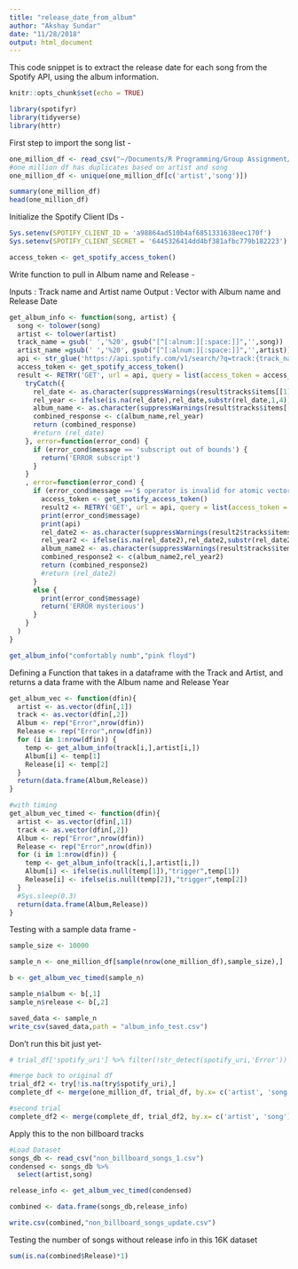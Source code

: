 ```yaml
---
title: "release_date_from_album"
author: "Akshay Sundar"
date: "11/28/2018"
output: html_document
---
```


This code snippet is to extract the release date for each song from the Spotify API, using the album information.


```r
knitr::opts_chunk$set(echo = TRUE)

library(spotifyr)
library(tidyverse)
library(httr)
```


First step to import the song list - 

```r

one_million_df <- read_csv("~/Documents/R Programming/Group Assignment/Data/1mill_songs_db.csv")
#one million df has duplicates based on artist and song
one_million_df <- unique(one_million_df[c('artist','song')])

summary(one_million_df)
head(one_million_df)
```


Initialize the Spotify Client IDs -
```r

Sys.setenv(SPOTIFY_CLIENT_ID = 'a98864ad510b4af6851331638eec170f')
Sys.setenv(SPOTIFY_CLIENT_SECRET = '6445326414dd4bf381afbc779b182223')

access_token <- get_spotify_access_token()

```


Write function to pull in Album name and Release - 

Inputs : Track name and Artist name
Output : Vector with Album name and Release Date

```r
get_album_info <- function(song, artist) {
  song <- tolower(song)
  artist <- tolower(artist)
  track_name = gsub(' ','%20', gsub("[^[:alnum:][:space:]]",'',song))
  artist_name =gsub(' ','%20', gsub("[^[:alnum:][:space:]]",'',artist))
  api <- str_glue('https://api.spotify.com/v1/search/?q=track:{track_name}%20artist:{artist_name}&type=track&limit=1')
  access_token <- get_spotify_access_token()
  result <- RETRY('GET', url = api, query = list(access_token = access_token), quiet = TRUE, times = 1, pause_min = 1) %>% content 
    tryCatch({
      rel_date <- as.character(suppressWarnings(result$tracks$items[[1]]$album$release_date))
      rel_year <- ifelse(is.na(rel_date),rel_date,substr(rel_date,1,4))
      album_name <- as.character(suppressWarnings(result$tracks$items[[1]]$album$name))
      combined_response <- c(album_name,rel_year)
      return (combined_response)
      #return (rel_date)
    }, error=function(error_cond) {
      if (error_cond$message == 'subscript out of bounds') {
        return('ERROR subscript')
      }
    }
    , error=function(error_cond) {
      if (error_cond$message =='$ operator is invalid for atomic vectors') {
        access_token <- get_spotify_access_token()
        result2 <- RETRY('GET', url = api, query = list(access_token = access_token), quiet = TRUE, times = 1, pause_min = 1) %>% content 
        print(error_cond$message)
        print(api)
        rel_date2 <- as.character(suppressWarnings(result2$tracks$items[[1]]$album$release_date))
        rel_year2 <- ifelse(is.na(rel_date2),rel_date2,substr(rel_date2,1,4))
        album_name2 <- as.character(suppressWarnings(result$tracks$items[[1]]$album$name))
        combined_response2 <- c(album_name2,rel_year2)
        return (combined_response2)
        #return (rel_date2)
      }
      else {
        print(error_cond$message)
        return('ERROR mysterious')
      }
    }
  )
}

get_album_info("comfortably numb","pink floyd")
```

Defining a Function that takes in a dataframe with the Track and Artist, and returns a data frame with the Album name and Release Year

```r
get_album_vec <- function(dfin){
  artist <- as.vector(dfin[,1])
  track <- as.vector(dfin[,2])
  Album <- rep("Error",nrow(dfin))
  Release <- rep("Error",nrow(dfin))
  for (i in 1:nrow(dfin)) {
    temp <- get_album_info(track[i,],artist[i,])
    Album[i] <- temp[1]
    Release[i] <- temp[2]
  }
  return(data.frame(Album,Release))
}

#with timing 
get_album_vec_timed <- function(dfin){
  artist <- as.vector(dfin[,1])
  track <- as.vector(dfin[,2])
  Album <- rep("Error",nrow(dfin))
  Release <- rep("Error",nrow(dfin))
  for (i in 1:nrow(dfin)) {
    temp <- get_album_info(track[i,],artist[i,])
    Album[i] <- ifelse(is.null(temp[1]),"trigger",temp[1])
    Release[i] <- ifelse(is.null(temp[2]),"trigger",temp[2])
  }
  #Sys.sleep(0.3)
  return(data.frame(Album,Release))
}
```


Testing with a sample data frame -
```r

sample_size <- 10000

sample_n <- one_million_df[sample(nrow(one_million_df),sample_size),]

b <- get_album_vec_timed(sample_n)

sample_n$album <- b[,1]
sample_n$release <- b[,2]

saved_data <- sample_n
write_csv(saved_data,path = "album_info_test.csv")
```


Don't run this bit just yet-
```r

# trial_df['spotify_uri'] %>% filter(!str_detect(spotify_uri,'Error'))

#merge back to original df
trial_df2 <- try[!is.na(try$spotify_uri),]
complete_df <- merge(one_million_df, trial_df, by.x= c('artist', 'song'), by.y=c('artist', 'song'), all.x=TRUE)

#second trial
complete_df2 <- merge(complete_df, trial_df2, by.x= c('artist', 'song'), by.y=c('artist', 'song'), all.x=TRUE)

```

Apply this to the non billboard tracks

```r
#Load Dataset
songs_db <- read_csv("non_billboard_songs_1.csv")
condensed <- songs_db %>%
  select(artist,song)

release_info <- get_album_vec_timed(condensed)

combined <- data.frame(songs_db,release_info)

write.csv(combined,"non_billboard_songs_update.csv")

```

Testing the number of songs without release info in this 16K dataset
```r
sum(is.na(combined$Release)*1)
```


